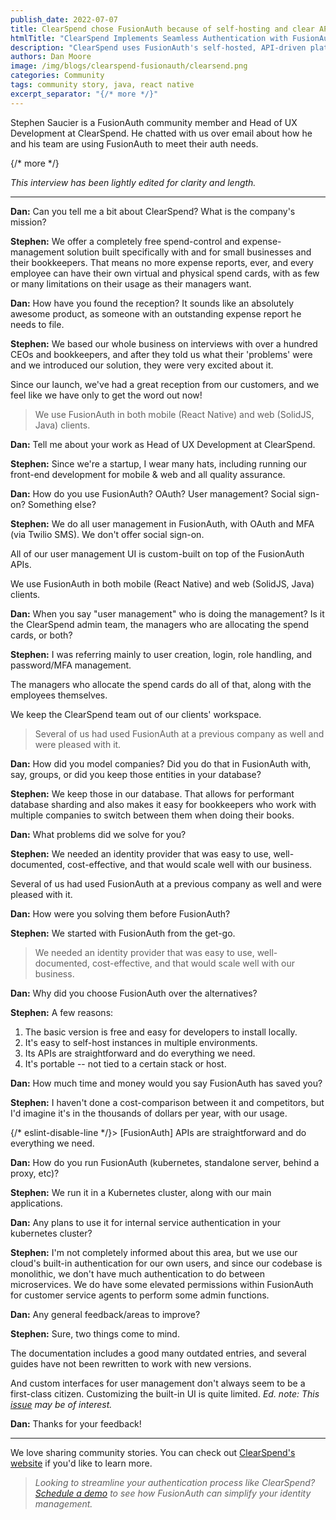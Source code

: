 ```yaml
---
publish_date: 2022-07-07 
title: ClearSpend chose FusionAuth because of self-hosting and clear APIs
htmlTitle: "ClearSpend Implements Seamless Authentication with FusionAuth"
description: "ClearSpend uses FusionAuth's self-hosted, API-driven platform to deliver seamless authentication across web and mobile applications."
authors: Dan Moore
image: /img/blogs/clearspend-fusionauth/clearsend.png
categories: Community
tags: community story, java, react native
excerpt_separator: "{/* more */}"
---
```


Stephen Saucier is a FusionAuth community member and Head of UX Development at ClearSpend. He chatted with us over email about how he and his team are using FusionAuth to meet their auth needs. 

{/* more */}

*This interview has been lightly edited for clarity and length.*

-------

**Dan:** Can you tell me a bit about ClearSpend? What is the company's mission?

**Stephen:** We offer a completely free spend-control and expense-management solution built specifically with and for small businesses and their bookkeepers. That means no more expense reports, ever, and every employee can have their own virtual and physical spend cards, with as few or many limitations on their usage as their managers want.

**Dan:** How have you found the reception? It sounds like an absolutely awesome product, as someone with an outstanding expense report he needs to file.

**Stephen:** We based our whole business on interviews with over a hundred CEOs and bookkeepers, and after they told us what their 'problems' were and we introduced our solution, they were very excited about it.

Since our launch, we've had a great reception from our customers, and we feel like we have only to get the word out now!

> We use FusionAuth in both mobile (React Native) and web (SolidJS, Java) clients.

**Dan:** Tell me about your work as Head of UX Development at ClearSpend.

**Stephen:** Since we're a startup, I wear many hats, including running our front-end development for mobile & web and all quality assurance.

**Dan:** How do you use FusionAuth? OAuth? User management? Social sign-on? Something else?

**Stephen:** We do all user management in FusionAuth, with OAuth and MFA (via Twilio SMS). We don't offer social sign-on.

All of our user management UI is custom-built on top of the FusionAuth APIs.

We use FusionAuth in both mobile (React Native) and web (SolidJS, Java) clients.

**Dan:** When you say "user management" who is doing the management? Is it the ClearSpend admin team, the managers who are allocating the spend cards, or both?

**Stephen:** I was referring mainly to user creation, login, role handling, and password/MFA management.

The managers who allocate the spend cards do all of that, along with the employees themselves.

We keep the ClearSpend team out of our clients' workspace.

> Several of us had used FusionAuth at a previous company as well and were pleased with it.

**Dan:** How did you model companies? Did you do that in FusionAuth with, say, groups, or did you keep those entities in your database?

**Stephen:** We keep those in our database. That allows for performant database sharding and also makes it easy for bookkeepers who work with multiple companies to switch between them when doing their books.

**Dan:** What problems did we solve for you?

**Stephen:** We needed an identity provider that was easy to use, well-documented, cost-effective, and that would scale well with our business.

Several of us had used FusionAuth at a previous company as well and were pleased with it.

**Dan:** How were you solving them before FusionAuth?

**Stephen:** We started with FusionAuth from the get-go.

> We needed an identity provider that was easy to use, well-documented, cost-effective, and that would scale well with our business.

**Dan:** Why did you choose FusionAuth over the alternatives?

**Stephen:** A few reasons:

1. The basic version is free and easy for developers to install locally.
2. It's easy to self-host instances in multiple environments.
3. Its APIs are straightforward and do everything we need.
4. It's portable -- not tied to a certain stack or host.

**Dan:** How much time and money would you say FusionAuth has saved you?

**Stephen:** I haven't done a cost-comparison between it and competitors, but I'd imagine it's in the thousands of dollars per year, with our usage.

{/* eslint-disable-line */}> [FusionAuth] APIs are straightforward and do everything we need.

**Dan:** How do you run FusionAuth (kubernetes, standalone server, behind a proxy, etc)?

**Stephen:** We run it in a Kubernetes cluster, along with our main applications.

**Dan:** Any plans to use it for internal service authentication in your kubernetes cluster?

**Stephen:** I'm not completely informed about this area, but we use our cloud's built-in authentication for our own users, and since our codebase is monolithic, we don't have much authentication to do between microservices. We do have some elevated permissions within FusionAuth for customer service agents to perform some admin functions.

**Dan:** Any general feedback/areas to improve?

**Stephen:** Sure, two things come to mind.

The documentation includes a good many outdated entries, and several guides have not been rewritten to work with new versions.

And custom interfaces for user management don't always seem to be a first-class citizen. Customizing the built-in UI is quite limited. _Ed. note: This [issue](https://github.com/FusionAuth/fusionauth-issues/issues/91) may be of interest._

**Dan:** Thanks for your feedback!

-------

We love sharing community stories. You can check out [ClearSpend's website](https://clearspend.com/) if you'd like to learn more.

> _Looking to streamline your authentication process like ClearSpend? [Schedule a demo](/contact) to see how FusionAuth can simplify your identity management._
